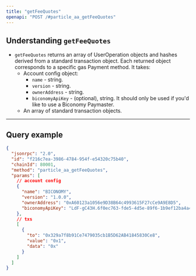 ```yaml
---
title: "getFeeQuotes"
openapi: "POST /#particle_aa_getFeeQuotes"
---
```


## Understanding `getFeeQuotes`

- `getFeeQuotes` returns an array of UserOperation objects and hashes derived from a standard transaction object. Each returned object corresponds to a specific gas Payment method. It takes:
  - Account config object:
    - `name` - string.
    - `version` - string.
    - `ownerAddress` - string.
    - `biconomyApiKey` - (optional), string. It should only be used if you'd like to use a Biconomy Paymaster.
  - An array of standard transaction objects.

***

## Query example

```json JSON
{
  "jsonrpc": "2.0",
  "id": "f216c7ea-3986-4784-954f-e54320c75b40",
  "chainId": 80001,
  "method": "particle_aa_getFeeQuotes",
  "params": [
    // account config
    {
      "name": "BICONOMY",
      "version": "1.0.0",
      "ownerAddress": "0xA60123a1056e9D38B64c4993615F27cCe9A9E8D5",
      "biconomyApiKey": "LdF-gC43H.6f0ec763-fde5-4d5e-89f6-1b9ef12ba4a4" // optional
    },
    // txs
    [
      {
        "to": "0x329a7f8b91Ce7479035cb1B5D62AB41845830Ce8",
        "value": "0x1",
        "data": "0x"
      }
    ]
  ]
}
```